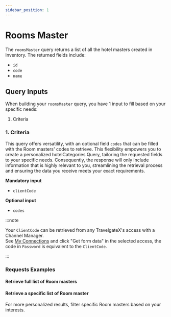 ```yaml
---
sidebar_position: 1
---
```




# Rooms Master

The `roomsMaster` query returns a list of all the hotel masters created in Inventory. The returned fields include:

* `id`
* `code`
* `name`


## Query Inputs

When building your `roomsMaster` query, you have 1 input to fill based on your specific needs:

1. Criteria


### 1. Criteria   

This query offers versatility, with an optional field `codes` that can be filled with the Room masters' codes to retrieve. This flexibility empowers you to create a personalized hotelCategories Query, tailoring the requested fields to your specific needs. Consequently, the response will only include information that is highly relevant to you, streamlining the retrieval process and ensuring the data you receive meets your exact requirements.

**Mandatory input**
* `clientCode`

**Optional input**
* `codes`

:::note

Your `ClientCode` can be retrieved from any TravelgateX's access with a Channel Manager.  
See [My Connections](https://app.travelgate.com/connections/myconnections) and click "Get form data" in the selected access, the code in `Password` is equivalent to the `ClientCode`.

:::

### Requests Examples

#### Retrieve full list of Room masters

<GraphqlSample query={roomsMasterQuery} variables={roomsMasterVariables} />


#### Retrieve a specific list of Room master

For more personalized results, filter specific Room masters based on your interests.

<GraphqlSample query={roomsMasterQuery} variables={roomsMasterCodesVariables} />

 